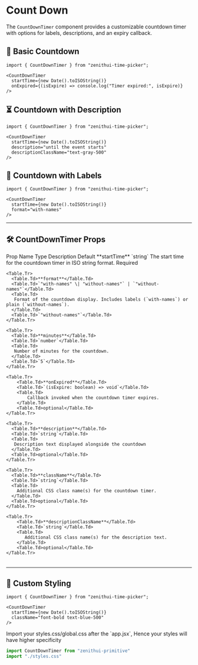 
# Count Down

The `CountDownTimer` component provides a customizable countdown timer with options for labels, descriptions, and an expiry callback.

## 📌 Basic Countdown

```tsx
import { CountDownTimer } from "zenithui-time-picker";

<CountDownTimer
  startTime={new Date().toISOString()}
  onExpired={(isExpire) => console.log("Timer expired:", isExpire)}
/>
```

## ⏳ Countdown with Description

```tsx
import { CountDownTimer } from "zenithui-time-picker";

<CountDownTimer
  startTime={new Date().toISOString()}
  description="until the event starts"
  descriptionClassName="text-gray-500"
/>
```

## 🔢 Countdown with Labels

```tsx
import { CountDownTimer } from "zenithui-time-picker";

<CountDownTimer
  startTime={new Date().toISOString()}
  format="with-names"
/>
```

---

## 🛠 CountDownTimer Props

<Table>
  <thead>
    <Table.Tr>
      <Table.Th>Prop Name </Table.Th>
      <Table.Th>Type</Table.Th>
      <Table.Th>Description</Table.Th>
      <Table.Th>Default</Table.Th>
    </Table.Tr>
  </thead>
  <tbody>
    <Table.Tr>
      <Table.Td>**startTime**</Table.Td>
      <Table.Td>`string`</Table.Td>
      <Table.Td>The start time for the countdown timer in ISO string format.</Table.Td>
      <Table.Td>Required</Table.Td>
    </Table.Tr>

    <Table.Tr>
      <Table.Td>**format**</Table.Td>
      <Table.Td>`"with-names" \| "without-names"` | `"without-names"`</Table.Td>
      <Table.Td>
       Format of the countdown display. Includes labels (`with-names`) or plain (`without-names`).
      </Table.Td>
      <Table.Td>`"without-names"`</Table.Td>
    </Table.Tr>

    <Table.Tr>
      <Table.Td>**minutes**</Table.Td>
      <Table.Td>`number`</Table.Td>
      <Table.Td>
       Number of minutes for the countdown.
      </Table.Td>
      <Table.Td>`5`</Table.Td>
    </Table.Tr>

    <Table.Tr>
        <Table.Td>**onExpired**</Table.Td>
        <Table.Td>`(isExpire: boolean) => void`</Table.Td>
        <Table.Td>
            Callback invoked when the countdown timer expires.
        </Table.Td>
        <Table.Td>optional</Table.Td>
    </Table.Tr>

    <Table.Tr>
      <Table.Td>**description**</Table.Td>
      <Table.Td>`string`</Table.Td>
      <Table.Td>
       Description text displayed alongside the countdown
      </Table.Td>
      <Table.Td>optional</Table.Td>
    </Table.Tr>

    <Table.Tr>
      <Table.Td>**className**</Table.Td>
      <Table.Td>`string`</Table.Td>
      <Table.Td>
        Additional CSS class name(s) for the countdown timer.
      </Table.Td>
      <Table.Td>optional</Table.Td>
    </Table.Tr>

    <Table.Tr>
        <Table.Td>**descriptionClassName**</Table.Td>
        <Table.Td>`string`</Table.Td>
        <Table.Td>
           Additional CSS class name(s) for the description text.
        </Table.Td>
        <Table.Td>optional</Table.Td>
    </Table.Tr>

  </tbody>
</Table>

---

## 🎨 Custom Styling

```tsx
import { CountDownTimer } from "zenithui-time-picker";

<CountDownTimer
  startTime={new Date().toISOString()}
  className="font-bold text-blue-500"
/>
```

<Callout type="info">
  Import your styles.css/global.css after the `app.jsx`, Hence your styles will
  have higher specificity
</Callout>

```jsx {2}
import CountDownTimer from "zenithui-primitive"
import "./styles.css"
```
